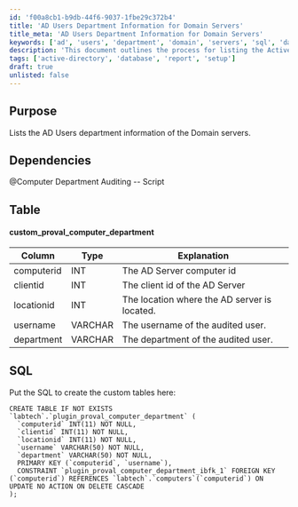 ```yaml
---
id: 'f00a8cb1-b9db-44f6-9037-1fbe29c372b4'
title: 'AD Users Department Information for Domain Servers'
title_meta: 'AD Users Department Information for Domain Servers'
keywords: ['ad', 'users', 'department', 'domain', 'servers', 'sql', 'database']
description: 'This document outlines the process for listing the Active Directory users department information from Domain servers, including the necessary SQL commands to create custom tables for auditing purposes.'
tags: ['active-directory', 'database', 'report', 'setup']
draft: true
unlisted: false
---
```

## Purpose

Lists the AD Users department information of the Domain servers.

## Dependencies

@Computer Department Auditing -- Script

## Table

#### custom_proval_computer_department

| Column      | Type    | Explanation                                   |
|-------------|---------|-----------------------------------------------|
| computerid  | INT     | The AD Server computer id                     |
| clientid    | INT     | The client id of the AD Server                |
| locationid  | INT     | The location where the AD server is located.  |
| username     | VARCHAR | The username of the audited user.             |
| department   | VARCHAR | The department of the audited user.           |

## SQL

Put the SQL to create the custom tables here:

```
CREATE TABLE IF NOT EXISTS `labtech`.`plugin_proval_computer_department` (  
  `computerid` INT(11) NOT NULL,
  `clientid` INT(11) NOT NULL,
  `locationid` INT(11) NOT NULL,
  `username` VARCHAR(50) NOT NULL,
  `department` VARCHAR(50) NOT NULL,
  PRIMARY KEY (`computerid`, `username`),
  CONSTRAINT `plugin_proval_computer_department_ibfk_1` FOREIGN KEY (`computerid`) REFERENCES `labtech`.`computers`(`computerid`) ON UPDATE NO ACTION ON DELETE CASCADE
);
```













